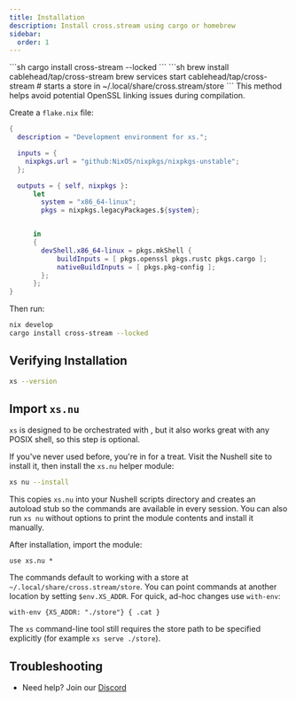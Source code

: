 ```yaml
---
title: Installation
description: Install cross.stream using cargo or homebrew
sidebar:
  order: 1
---
```




<Tabs syncKey="installer">

<TabItem label="cargo">
```sh
cargo install cross-stream --locked
```
</TabItem>

<TabItem label="brew">
```sh
brew install cablehead/tap/cross-stream
brew services start cablehead/tap/cross-stream  # starts a store in ~/.local/share/cross.stream/store
```
</TabItem>

<TabItem label="nix">
This method helps avoid potential OpenSSL linking issues during compilation.

Create a `flake.nix` file:

```nix
{
  description = "Development environment for xs.";

  inputs = {
    nixpkgs.url = "github:NixOS/nixpkgs/nixpkgs-unstable";
  };

  outputs = { self, nixpkgs }:
      let
        system = "x86_64-linux";
        pkgs = nixpkgs.legacyPackages.${system};


      in
      {
        devShell.x86_64-linux = pkgs.mkShell {
            buildInputs = [ pkgs.openssl pkgs.rustc pkgs.cargo ];
            nativeBuildInputs = [ pkgs.pkg-config ];
        };
      };
}
```

Then run:

```sh
nix develop
cargo install cross-stream --locked
```
</TabItem>

</Tabs>

## Verifying Installation

```sh
xs --version
```

## Import `xs.nu`

<Aside title="optional">

`xs` is designed to be orchestrated with <Link to="nu" />, but it also works
great with any POSIX shell, so this step is optional.

</Aside>

If you've never used <Link to="nu" /> before, you're in for a treat. Visit the
Nushell site to install it, then install the `xs.nu` helper module:

```sh
xs nu --install
```

This copies `xs.nu` into your Nushell scripts directory and creates an
autoload stub so the commands are available in every session. You can also run
`xs nu` without options to print the module contents and install it manually.

After installation, import the module:

```nushell
use xs.nu *
```

The commands default to working with a store at `~/.local/share/cross.stream/store`.
You can point commands at another location by setting `$env.XS_ADDR`.
For quick, ad-hoc changes use `with-env`:

```nushell
with-env {XS_ADDR: "./store"} { .cat }
```

The `xs` command-line tool still requires the store path to be specified
explicitly (for example `xs serve ./store`).

## Troubleshooting

- Need help? Join our [Discord](https://discord.com/invite/YNbScHBHrh)
